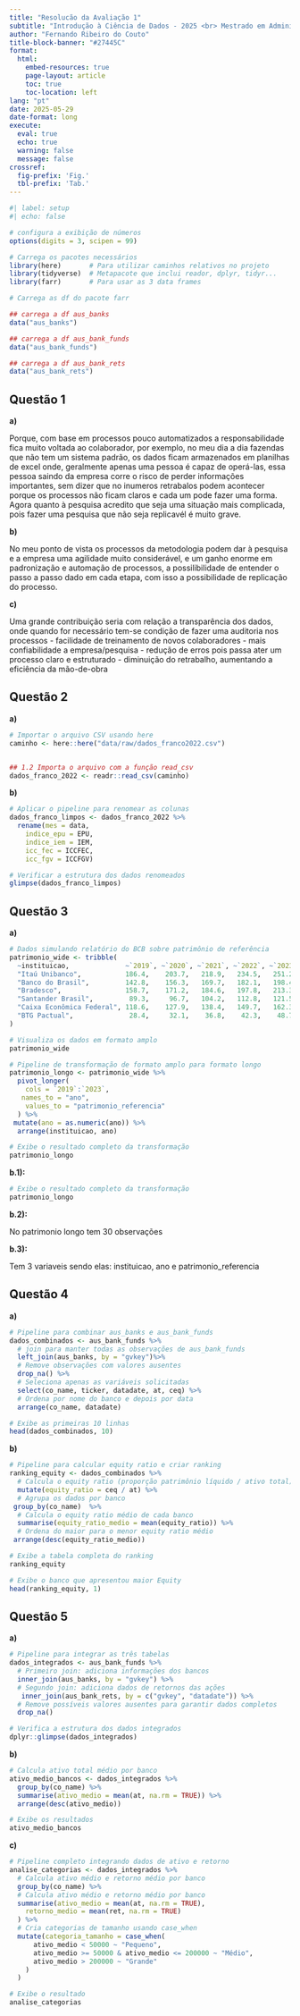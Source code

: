 ```yaml
---
title: "Resolucão da Avaliação 1"
subtitle: "Introdução à Ciência de Dados - 2025 <br> Mestrado em Administração"
author: "Fernando Ribeiro do Couto"
title-block-banner: "#27445C"
format:
  html:
    embed-resources: true
    page-layout: article
    toc: true
    toc-location: left
lang: "pt"
date: 2025-05-29
date-format: long
execute: 
  eval: true
  echo: true
  warning: false
  message: false
crossref:
  fig-prefix: 'Fig.'
  tbl-prefix: 'Tab.'
---
```



```r
#| label: setup
#| echo: false

# configura a exibição de números
options(digits = 3, scipen = 99)

# Carrega os pacotes necessários
library(here)       # Para utilizar caminhos relativos no projeto
library(tidyverse)  # Metapacote que inclui reador, dplyr, tidyr...
library(farr)       # Para usar as 3 data frames

# Carrega as df do pacote farr

## carrega a df aus_banks
data("aus_banks")

## carrega a df aus_bank_funds
data("aus_bank_funds")

## carrega a df aus_bank_rets
data("aus_bank_rets")
```



## Questão 1 


**a)** 

Porque, com base em processos pouco automatizados a responsabilidade fica muito
voltada ao colaborador, por exemplo, no meu dia a dia fazendas que não tem um
sistema padrão, os dados ficam armazenados em planilhas de excel onde, 
geralmente apenas uma pessoa é capaz de operá-las, essa pessoa saindo da 
empresa corre o risco de perder informações importantes, sem dizer que no
inumeros retrabalos podem acontecer porque os processos não ficam claros e cada 
um pode fazer uma forma. Agora quanto à pesquisa acredito que seja uma situação 
mais complicada, pois fazer uma pesquisa que não seja replicavél é muito grave.


**b)** 

No meu ponto de vista os processos da metodologia podem dar à pesquisa e a
empresa uma agilidade muito considerável, e um ganho enorme em padronização e
automação de processos, a possilibilidade de entender o passo a passo dado em
cada etapa, com isso a possibilidade de replicação do processo.


**c)** 

Uma grande contribuição seria com relação a transparência dos dados, onde quando
for necessário tem-se condição de fazer uma auditoria nos processos
- facilidade de treinamento de novos colaboradores 
- mais confiabilidade a empresa/pesquisa
- redução de erros pois passa ater um processo claro e estruturado
- diminuição do retrabalho, aumentando a eficiência da mão-de-obra





## Questão 2


**a)**

```r
# Importar o arquivo CSV usando here
caminho <- here::here("data/raw/dados_franco2022.csv")


## 1.2 Importa o arquivo com a função read_csv
dados_franco_2022 <- readr::read_csv(caminho)

```



**b)** 

```r

# Aplicar o pipeline para renomear as colunas
dados_franco_limpos <- dados_franco_2022 %>%
  rename(mes = data,
    indice_epu = EPU,
    indice_iem = IEM,
    icc_fec = ICCFEC,
    icc_fgv = ICCFGV)

# Verificar a estrutura dos dados renomeados
glimpse(dados_franco_limpos)

```


## Questão 3


**a)** 

```r
# Dados simulando relatório do BCB sobre patrimônio de referência
patrimonio_wide <- tribble(
  ~instituicao,              ~`2019`, ~`2020`, ~`2021`, ~`2022`, ~`2023`,
  "Itaú Unibanco",           186.4,    203.7,   218.9,   234.5,   251.2,
  "Banco do Brasil",         142.8,    156.3,   169.7,   182.1,   198.4,
  "Bradesco",                158.7,    171.2,   184.6,   197.8,   213.3,
  "Santander Brasil",         89.3,     96.7,   104.2,   112.8,   121.5,
  "Caixa Econômica Federal", 118.6,    127.9,   138.4,   149.7,   162.3,
  "BTG Pactual",              28.4,     32.1,    36.8,    42.3,    48.7
)

# Visualiza os dados em formato amplo
patrimonio_wide
```


```r
# Pipeline de transformação de formato amplo para formato longo
patrimonio_longo <- patrimonio_wide %>%
  pivot_longer(
    cols = `2019`:`2023`,
   names_to = "ano",
    values_to = "patrimonio_referencia"
  ) %>%
 mutate(ano = as.numeric(ano)) %>%
  arrange(instituicao, ano)

# Exibe o resultado completo da transformação
patrimonio_longo
```



**b.1):**

```r

# Exibe o resultado completo da transformação
patrimonio_longo

```


**b.2):** 

No patrimonio longo tem 30 observações

**b.3):**

Tem 3 variaveis sendo elas: 
instituicao, ano e patrimonio_referencia






## Questão 4


**a)** 

```r
# Pipeline para combinar aus_banks e aus_bank_funds
dados_combinados <- aus_bank_funds %>%
  # join para manter todas as observações de aus_bank_funds
  left_join(aus_banks, by = "gvkey")%>%
  # Remove observações com valores ausentes
  drop_na() %>%
  # Seleciona apenas as variáveis solicitadas
  select(co_name, ticker, datadate, at, ceq) %>%
  # Ordena por nome do banco e depois por data
  arrange(co_name, datadate)

# Exibe as primeiras 10 linhas
head(dados_combinados, 10)
```




**b)** 

```r
# Pipeline para calcular equity ratio e criar ranking
ranking_equity <- dados_combinados %>%
  # Calcula o equity ratio (proporção patrimônio líquido / ativo total)
  mutate(equity_ratio = ceq / at) %>%
  # Agrupa os dados por banco
 group_by(co_name)  %>%
  # Calcula o equity ratio médio de cada banco 
  summarise(equity_ratio_medio = mean(equity_ratio)) %>%
  # Ordena do maior para o menor equity ratio médio
 arrange(desc(equity_ratio_medio))

# Exibe a tabela completa do ranking
ranking_equity
```

```r
# Exibe o banco que apresentou maior Equity
head(ranking_equity, 1)

```




## Questão 5


**a)** 

```r
# Pipeline para integrar as três tabelas
dados_integrados <- aus_bank_funds %>%
  # Primeiro join: adiciona informações dos bancos
  inner_join(aus_banks, by = "gvkey") %>%
  # Segundo join: adiciona dados de retornos das ações
   inner_join(aus_bank_rets, by = c("gvkey", "datadate")) %>%
  # Remove possíveis valores ausentes para garantir dados completos
  drop_na()

# Verifica a estrutura dos dados integrados
dplyr::glimpse(dados_integrados)
```




**b)** 

```r
# Calcula ativo total médio por banco
ativo_medio_bancos <- dados_integrados %>%
  group_by(co_name) %>%
  summarise(ativo_medio = mean(at, na.rm = TRUE)) %>%
  arrange(desc(ativo_medio))

# Exibe os resultados
ativo_medio_bancos
```




**c)** 

```r
# Pipeline completo integrando dados de ativo e retorno
analise_categorias <- dados_integrados %>%
  # Calcula ativo médio e retorno médio por banco
  group_by(co_name) %>%
  # Calcula ativo médio e retorno médio por banco
  summarise(ativo_medio = mean(at, na.rm = TRUE),
    retorno_medio = mean(ret, na.rm = TRUE)
  ) %>%
  # Cria categorias de tamanho usando case_when
  mutate(categoria_tamanho = case_when(
      ativo_medio < 50000 ~ "Pequeno",
      ativo_medio >= 50000 & ativo_medio <= 200000 ~ "Médio",
      ativo_medio > 200000 ~ "Grande"
    )
  )

# Exibe o resultado
analise_categorias

```







